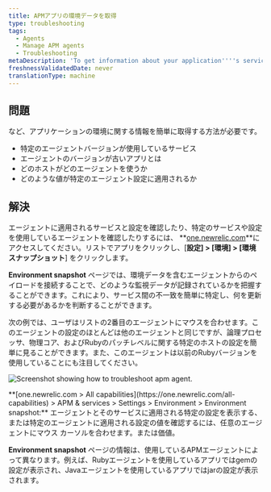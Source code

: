 ```yaml
---
title: APMアプリの環境データを取得
type: troubleshooting
tags:
  - Agents
  - Manage APM agents
  - Troubleshooting
metaDescription: 'To get information about your application''''s services, agent versions, and other settings, use APM''s Environment snapshot page.'
freshnessValidatedDate: never
translationType: machine
---
```



## 問題

など、アプリケーションの環境に関する情報を簡単に取得する方法が必要です。

* 特定のエージェントバージョンが使用しているサービス
* エージェントのバージョンが古いアプリとは
* どのホストがどのエージェントを使うか
* どのような値が特定のエージェント設定に適用されるか

## 解決

エージェントに適用されるサービスと設定を確認したり、特定のサービスや設定を使用しているエージェントを確認したりするには、 **[one.newrelic.com](https://one.newrelic.com/all-capabilities)**にアクセスしてください。リストでアプリをクリックし、\[**設定] > \[環境] > \[環境スナップショット**] をクリックします。

**Environment snapshot** ページでは、環境データを含むエージェントからのペイロードを接続することで、どのような監視データが記録されているかを把握することができます。これにより、サービス間の不一致を簡単に特定し、何を更新する必要があるかを判断することができます。

次の例では、ユーザはリストの2番目のエージェントにマウスを合わせます。このエージェントの設定のほとんどは他のエージェントと同じですが、論理プロセッサ、物理コア、およびRubyのパッチレベルに関する特定のホストの設定を簡単に見ることができます。また、このエージェントは以前のRubyバージョンを使用していることにも注目してください。

<img
  title="troubleshooting-apm-environment.png"
  alt="Screenshot showing how to troubleshoot apm agent."
  src={apmEnvironmentUI}
/>

<figcaption>
  **[one.newrelic.com > All capabilities](https://one.newrelic.com/all-capabilities) > APM & services > Settings > Environment > Environment snapshot:** エージェントとそのサービスに適用される特定の設定を表示する、または特定のエージェントに適用される設定の値を確認するには、任意のエージェントにマウス カーソルを合わせます。または価値。
</figcaption>

**Environment snapshot** ページの情報は、使用しているAPMエージェントによって異なります。例えば、Rubyエージェントを使用しているアプリではgemの設定が表示され、Javaエージェントを使用しているアプリではjarの設定が表示されます。